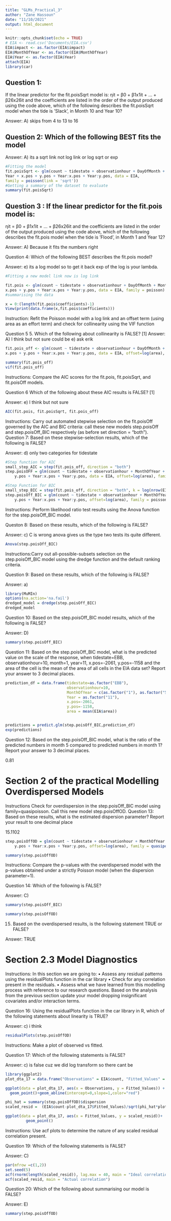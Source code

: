 ---
title: "GLMs_Practical_3"
author: "Zane Hassoun"
date: "11/10/2021"
output: html_document
---

```{r setup, include=FALSE}
knitr::opts_chunk$set(echo = TRUE)
# EIA <- read.csv('Documents/EIA.csv')
EIA$impact <- as.factor(EIA$impact)
EIA$MonthOfYear <- as.factor(EIA$MonthOfYear)
EIA$Year <- as.factor(EIA$Year)
attach(EIA)
library(car)
```
## Question 1: 
If the linear predictor for the fit.poisSqrt model is:
ηit = β0 + β1x1it + ... + β26x26it
and the coefficients are listed in the order of the output produced using the code above, which of the
following describes the fit.poisSqrt model when the tide is ’Slack’, in Month 10 and Year 10?

Answer: A) skips from 4 to 13 to 16

## Question 2: Which of the following BEST fits the model 

Answer: A) its a sqrt link not log link or log sqrt or exp
```{r}
#Fitting the model
fit.poisSqrt <- glm(count ~ tidestate + observationhour + DayOfMonth + MonthOfYear +
Year + x.pos + y.pos + Year:x.pos + Year:y.pos, data = EIA,
family = poisson(link = 'sqrt'))
#Getting a summary of the dataset to evaluate
summary(fit.poisSqrt)
```

## Question 3 : If the linear predictor for the fit.pois model is:
ηit = β0 + β1x1it + ... + β26x26it
and the coefficients are listed in the order of the output produced using the code above, which of the
following describes the fit.pois model when the tide is ’Flood’, in Month 1 and Year 12?

Answer: A) Because it fits the numbers right

Question 4: Which of the following BEST describes the fit.pois model?

Answer: e) its a log model so to get it back exp of the log is your lambda. 

```{r}
#Fitting a new model link now is log link

fit.pois <- glm(count ~ tidestate + observationhour + DayOfMonth + MonthOfYear + Year +
x.pos + y.pos + Year:x.pos + Year:y.pos, data = EIA, family = poisson)
#summarising the data

x = 0:(length(fit.pois$coefficients)-1)
View(print(data.frame(x,fit.pois$coefficients)))
```

Instruction: 
Refit the Poisson model with a log link and an offset term (using area as an effort term) and check for
collinearity using the VIF function

Question 5 5. Which of the following about collinearity is FALSE? [1]
Answer: A) I think but not sure could be  e) ask erik

```{r}
fit.pois_off <- glm(count ~ tidestate + observationhour + DayOfMonth + MonthOfYear + Year +
x.pos + y.pos + Year:x.pos + Year:y.pos, data = EIA, offset=log(area), family = poisson)

summary(fit.pois_off)
vif(fit.pois_off)
```
Instructions: 
Compare the AIC scores for the fit.pois, fit.poisSqrt, and fit.poisOff models.

Question 6 Which of the following about these AIC results is FALSE? [1]

Answer: e) I think but not sure
```{r}
AIC(fit.pois, fit.poisSqrt, fit.pois_off)
```


Instructions: 
Carry out automated stepwise selection on the fit.poisOff governed by the AIC and BIC criteria:
call these new models step.poisOff and step.poisOff_BIC respectively (as before set direction =
"both").
Question 7: Based on these stepwise-selection results, which of the following is FALSE?

Answer: d) only two categories for tidestate
```{r}
#Step function for AIC
small_step_AIC = step(fit.pois_off, direction = "both")
step.poisOFF = glm(count ~ tidestate + observationhour + MonthOfYear + Year + x.pos + 
    y.pos + Year:x.pos + Year:y.pos, data = EIA, offset=log(area), family = poisson)
```

```{r}
#Step Function for BIC
small_step_BIC = step(fit.pois_off, direction = "both", k = log(nrow(EIA)))
step.poisOff_BIC = glm(count ~ tidestate + observationhour + MonthOfYear + Year + x.pos + 
    y.pos + Year:x.pos + Year:y.pos, offset=log(area), family = poisson)
```

Instructions: Perform likelihood ratio test results using the Anova function for the step.poisOff_BIC model. 

Queston 8: Based on these results, which of the following is FALSE?

Answer: c) C is wrong anova gives us the type two tests its quite different. 

```{r}
Anova(step.poisOff_BIC)
```
Instructions:Carry out all-possible-subsets selection on the step.poisOff_BIC model using the dredge function and
the default ranking criteria. 

Question 9: Based on these results, which of the following is FALSE?

Answer: a)

```{r}
library(MuMIn)
options(na.action='na.fail')
dredged_model = dredge(step.poisOff_BIC)
dredged_model
```

Question 10: Based on the step.poisOff_BIC model results, which of the following is FALSE? 

Answer: D)
```{r}
summary(step.poisOff_BIC)
```

Question 11: Based on the step.poisOff_BIC model, what is the predicted value on the scale of the response, when
tidestate=EBB, observationhour=10, month=1, year=11, x.pos=-2061, y.pos=-1158 and the area of the
cell is the mean of the area of all cells in the EIA data set? Report your answer to 3 decimal places.

```{r}
prediction_df = data.frame(tidestate=as.factor("EBB"),
                           observationhour=10,
                           MonthOfYear = c(as.factor("1"), as.factor("5")),
                           Year = as.factor("11"),
                           x.pos=-2061, 
                           y.pos=-1158, 
                           area = mean(EIA$area))


predictions = predict.glm(step.poisOff_BIC,prediction_df)
exp(predictions)
```
Question 12: Based on the step.poisOff_BIC model, what is the ratio of the predicted numbers in month 5 compared
to predicted numbers in month 1? Report your answer to 3 decimal places.

0.81

# Section 2 of the practical Modelling Overdispersed Models

Instructions Check for overdispersion in the step.poisOff_BIC model using family=quasipoisson. Call this new model step.poisOffOD. 
Question 13: Based on these results, what is the estimated dispersion parameter? Report your
result to one decimal place

15.1102

```{r}
step.poisOffOD = glm(count ~ tidestate + observationhour + MonthOfYear + Year + x.pos + 
    y.pos + Year:x.pos + Year:y.pos, offset=log(area), family = quasipoisson())

summary(step.poisOffOD)
```


Instructions: Compare the p-values with the overdispersed model with the p-values obtained under a strictly Poisson model (when the dispersion parameter=1).

Question 14: Which of the following is FALSE?

Answer: C) 

```{r}
summary(step.poisOff_BIC)
```
```{r}
summary(step.poisOffOD)
```
15. Based on the overdispersed results, is the following statement TRUE or FALSE? 

Answer: TRUE

# Section 2.3 Model Diagnostics

Instructions: In this section we are going to:
• Assess any residual patterns using the residualPlots function in the car library
• Check for any correlation present in the residuals.
• Assess what we have learned from this modelling process with reference to our research questions.
Based on the analysis from the previous section update your model dropping insignificant covariates and/or
interaction terms.


Question 16: Using the residualPlots function in the car library in R, which of the following statements about linearity
is TRUE?

Answer: c) i think
```{r}
residualPlots(step.poisOffOD)
```

Instructions: Make a plot of observed vs fitted. 

Question 17: Which of the following statements is FALSE?

Answer: c) is false cuz we did log transform so there cant be
```{r}
library(ggplot2)
plot_dta_17 = data.frame("Observations" = EIA$count, "Fitted_Values" = step.poisOffOD$fitted.values)

ggplot(data = plot_dta_17, aes(x = Observations, y = Fitted_Values)) + 
  geom_point()+geom_abline(intercept=0,slope=1,color="red")
```


```{r}
phi_hat = summary(step.poisOffOD)$dispersion
scaled_resid =  (EIA$count-plot_dta_17$Fitted_Values)/sqrt(phi_hat*plot_dta_17$Fitted_Values)

ggplot(data = plot_dta_17, aes(x = Fitted_Values, y = scaled_resid))+
         geom_point()

```
Instructions: Use acf plots to determine the nature of any scaled residual correlation present. 

Question 19: Which of the following statements is FALSE?

Answer: C) 
```{r}
par(mfrow =c(1,2))
set.seed(5)
acf(rnorm(length(scaled_resid)), lag.max = 40, main = "Ideal correlation")
acf(scaled_resid, main = "Actual correlation")
```
Question 20: Which of the following about summarising our model is FALSE?

Answer: E)
```{r}
summary(step.poisOffOD)
```














